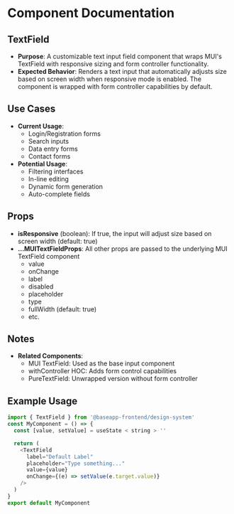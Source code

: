 
<Meta title="@baseapp-frontend | designSystem/Inputs/TextField" />

# Component Documentation

## TextField

- **Purpose**: A customizable text input field component that wraps MUI's TextField with responsive sizing and form controller functionality.
- **Expected Behavior**: Renders a text input that automatically adjusts size based on screen width when responsive mode is enabled. The component is wrapped with form controller capabilities by default.

## Use Cases

- **Current Usage**:
  - Login/Registration forms
  - Search inputs 
  - Data entry forms
  - Contact forms
- **Potential Usage**:
  - Filtering interfaces
  - In-line editing
  - Dynamic form generation
  - Auto-complete fields

## Props

- **isResponsive** (boolean): If true, the input will adjust size based on screen width (default: true)
- **...MUITextFieldProps**: All other props are passed to the underlying MUI TextField component
  - value
  - onChange 
  - label
  - disabled
  - placeholder
  - type
  - fullWidth (default: true)
  - etc.

## Notes

- **Related Components**:
  - MUI TextField: Used as the base input component
  - withController HOC: Adds form control capabilities
  - PureTextField: Unwrapped version without form controller

## Example Usage
```javascript
import { TextField } from '@baseapp-frontend/design-system'
const MyComponent = () => {
  const [value, setValue] = useState < string > ''

  return (
    <TextField
      label="Default Label"
      placeholder="Type something..."
      value={value}
      onChange={(e) => setValue(e.target.value)}
    />
  )
}
export default MyComponent
```